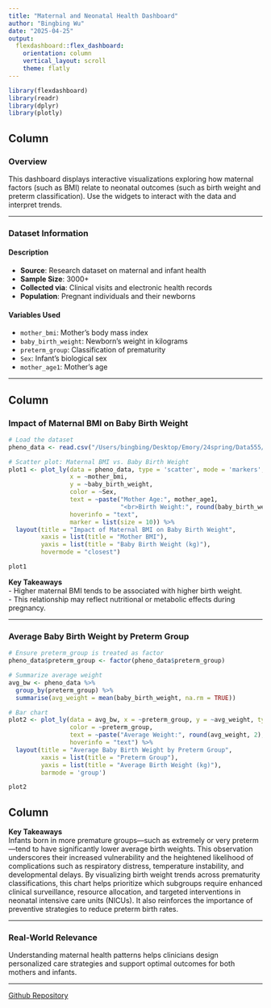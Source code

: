 ```yaml
---
title: "Maternal and Neonatal Health Dashboard"
author: "Bingbing Wu"
date: "2025-04-25"
output:
  flexdashboard::flex_dashboard:
    orientation: column
    vertical_layout: scroll
    theme: flatly
---
```


```r
library(flexdashboard)
library(readr)
library(dplyr)
library(plotly)
```

Column {data-width=250}
-----------------------------------------------------------------------

### Overview

This dashboard displays interactive visualizations exploring how maternal factors (such as BMI) relate to neonatal outcomes (such as birth weight and preterm classification). Use the widgets to interact with the data and interpret trends.

---

### Dataset Information {.tabset}

#### Description

- **Source**: Research dataset on maternal and infant health  
- **Sample Size**: 3000+ 
- **Collected via**: Clinical visits and electronic health records  
- **Population**: Pregnant individuals and their newborns

#### Variables Used

- `mother_bmi`: Mother's body mass index  
- `baby_birth_weight`: Newborn's weight in kilograms  
- `preterm_group`: Classification of prematurity  
- `Sex`: Infant's biological sex  
- `mother_age1`: Mother's age

---

Column {data-width=500}
-----------------------------------------------------------------------

### Impact of Maternal BMI on Baby Birth Weight

```r
# Load the dataset
pheno_data <- read.csv("/Users/bingbing/Desktop/Emory/24spring/Data555/HW/finalproejct3a/Pheno_with_Cell_Types.csv")

# Scatter plot: Maternal BMI vs. Baby Birth Weight
plot1 <- plot_ly(data = pheno_data, type = 'scatter', mode = 'markers',
                 x = ~mother_bmi, 
                 y = ~baby_birth_weight,
                 color = ~Sex, 
                 text = ~paste("Mother Age:", mother_age1, 
                               "<br>Birth Weight:", round(baby_birth_weight, 2), "kg"),
                 hoverinfo = "text",
                 marker = list(size = 10)) %>%
  layout(title = "Impact of Maternal BMI on Baby Birth Weight",
         xaxis = list(title = "Mother BMI"),
         yaxis = list(title = "Baby Birth Weight (kg)"),
         hovermode = "closest")

plot1
```

**Key Takeaways**  
- Higher maternal BMI tends to be associated with higher birth weight.  
- This relationship may reflect nutritional or metabolic effects during pregnancy.

---


### Average Baby Birth Weight by Preterm Group

```r
# Ensure preterm_group is treated as factor
pheno_data$preterm_group <- factor(pheno_data$preterm_group)

# Summarize average weight
avg_bw <- pheno_data %>%
  group_by(preterm_group) %>%
  summarise(avg_weight = mean(baby_birth_weight, na.rm = TRUE))

# Bar chart
plot2 <- plot_ly(data = avg_bw, x = ~preterm_group, y = ~avg_weight, type = 'bar',
                 color = ~preterm_group,
                 text = ~paste("Average Weight:", round(avg_weight, 2), "kg"),
                 hoverinfo = "text") %>%
  layout(title = "Average Baby Birth Weight by Preterm Group",
         xaxis = list(title = "Preterm Group"),
         yaxis = list(title = "Average Birth Weight (kg)"),
         barmode = 'group')

plot2
```

Column {data-width=250}
-----------------------------------------------------------------------
**Key Takeaways**  
Infants born in more premature groups—such as extremely or very preterm—tend to have significantly lower average birth weights. This observation underscores their increased vulnerability and the heightened likelihood of complications such as respiratory distress, temperature instability, and developmental delays. By visualizing birth weight trends across prematurity classifications, this chart helps prioritize which subgroups require enhanced clinical surveillance, resource allocation, and targeted interventions in neonatal intensive care units (NICUs). It also reinforces the importance of preventive strategies to reduce preterm birth rates.

---

### Real-World Relevance

Understanding maternal health patterns helps clinicians design personalized care strategies and support optimal outcomes for both mothers and infants.

---
[Github Repository](https://github.com/Bingokie/Data555) 